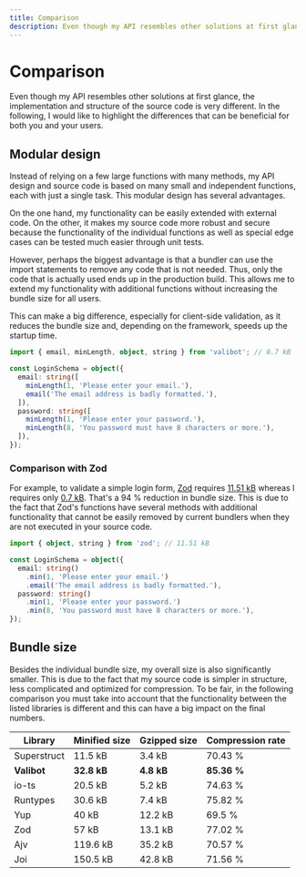 ```yaml
---
title: Comparison
description: Even though my API resembles other solutions at first glance, the implementation and structure of the source code is very different.
---
```


# Comparison

Even though my API resembles other solutions at first glance, the implementation and structure of the source code is very different. In the following, I would like to highlight the differences that can be beneficial for both you and your users.

## Modular design

Instead of relying on a few large functions with many methods, my API design and source code is based on many small and independent functions, each with just a single task. This modular design has several advantages.

On the one hand, my functionality can be easily extended with external code. On the other, it makes my source code more robust and secure because the functionality of the individual functions as well as special edge cases can be tested much easier through unit tests.

However, perhaps the biggest advantage is that a bundler can use the import statements to remove any code that is not needed. Thus, only the code that is actually used ends up in the production build. This allows me to extend my functionality with additional functions without increasing the bundle size for all users.

This can make a big difference, especially for client-side validation, as it reduces the bundle size and, depending on the framework, speeds up the startup time.

```ts
import { email, minLength, object, string } from 'valibot'; // 0.7 kB

const LoginSchema = object({
  email: string([
    minLength(1, 'Please enter your email.'),
    email('The email address is badly formatted.'),
  ]),
  password: string([
    minLength(1, 'Please enter your password.'),
    minLength(8, 'You password must have 8 characters or more.'),
  ]),
});
```

### Comparison with Zod

For example, to validate a simple login form, [Zod](https://zod.dev/) requires [11.51 kB](https://bundlejs.com/?q=zod&treeshake=%5B%7B+object%2Cstring+%7D%5D) whereas I requires only [0.7 kB](https://bundlejs.com/?q=valibot&treeshake=%5B%7B+email%2CminLength%2Cobject%2Cstring+%7D%5D). That's a 94 % reduction in bundle size. This is due to the fact that Zod's functions have several methods with additional functionality that cannot be easily removed by current bundlers when they are not executed in your source code.

```ts
import { object, string } from 'zod'; // 11.51 kB

const LoginSchema = object({
  email: string()
    .min(1, 'Please enter your email.')
    .email('The email address is badly formatted.'),
  password: string()
    .min(1, 'Please enter your password.')
    .min(8, 'You password must have 8 characters or more.'),
});
```

## Bundle size

Besides the individual bundle size, my overall size is also significantly smaller. This is due to the fact that my source code is simpler in structure, less complicated and optimized for compression. To be fair, in the following comparison you must take into account that the functionality between the listed libraries is different and this can have a big impact on the final numbers.

| Library     | Minified size | Gzipped size | Compression rate |
| ----------- | ------------- | ------------ | ---------------- |
| Superstruct | 11.5 kB       | 3.4 kB       | 70.43 %          |
| **Valibot** | **32.8 kB**   | **4.8 kB**   | **85.36 %**      |
| io-ts       | 20.5 kB       | 5.2 kB       | 74.63 %          |
| Runtypes    | 30.6 kB       | 7.4 kB       | 75.82 %          |
| Yup         | 40 kB         | 12.2 kB      | 69.5 %           |
| Zod         | 57 kB         | 13.1 kB      | 77.02 %          |
| Ajv         | 119.6 kB      | 35.2 kB      | 70.57 %          |
| Joi         | 150.5 kB      | 42.8 kB      | 71.56 %          |
